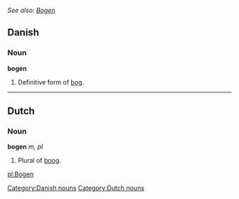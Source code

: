 ''See also: [[Bogen]]''
==Danish==
===Noun===
'''bogen'''
# Definitive form of [[bog]].

----

==Dutch==
===Noun===
'''bogen''' ''m, pl''
# Plural of [[boog]].

[[Category:Danish nouns]]
[[Category:Dutch nouns]]

[[pl:Bogen]]